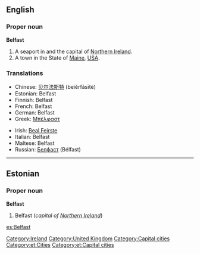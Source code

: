 ==English==

===Proper noun===
{{wikipedia}}
'''Belfast'''

# A seaport in and the capital of [[Northern Ireland]].
# A town in the State of [[Maine]], [[USA]].

===Translations===
{{top}}
*Chinese: [[贝尔法斯特]] (beìěrfǎsītè) 
*Estonian: Belfast
*Finnish: Belfast
*French: Belfast
*German: Belfast
*Greek: [[Μπέλφαστ]]
{{mid}}
*Irish: [[Beal Feirste]]
*Italian: Belfast {{f}}
*Maltese: Belfast
*Russian: [[Белфаст]] (Bélfast) {{m}}
{{bottom}}

[[Category:Ireland]]
[[Category:United Kingdom]]
[[Category:Capital cities]]
----

==Estonian==
===Proper noun===
'''Belfast'''

# Belfast (''capital of [[Northern Ireland]]'')

[[Category:et:Cities]]
[[Category:et:Capital cities]]


[[es:Belfast]]